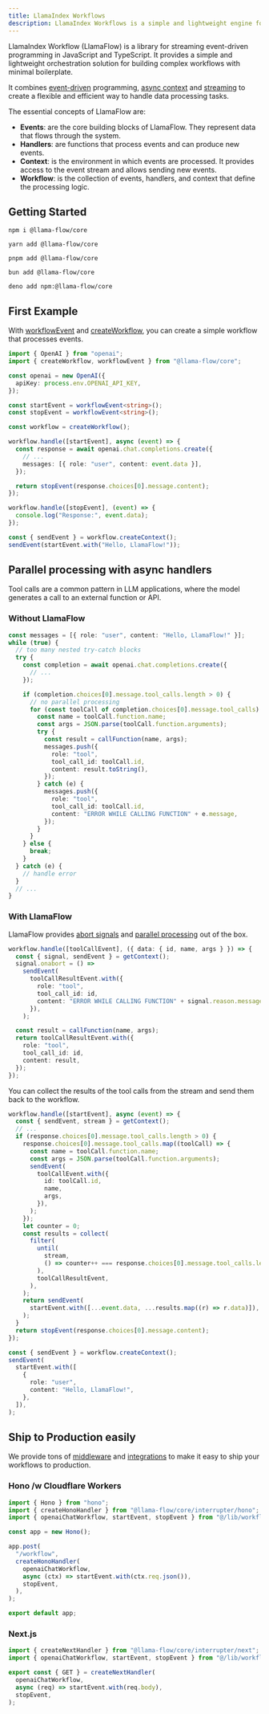 ```yaml
---
title: LlamaIndex Workflows
description: LlamaIndex Workflows is a simple and lightweight engine for JavaScript and TypeScript apps.
---
```


LlamaIndex Workflow (LlamaFlow) is a library for streaming event-driven programming in JavaScript and TypeScript.
It provides a simple and lightweight orchestration solution for building complex workflows with minimal boilerplate.

It combines [event-driven](#) programming, [async context](#) and [streaming](#) to create a flexible and efficient way to handle data processing tasks.

The essential concepts of LlamaFlow are:

- **Events**: are the core building blocks of LlamaFlow. They represent data that flows through the system.
- **Handlers**: are functions that process events and can produce new events.
- **Context**: is the environment in which events are processed. It provides access to the event stream and allows sending new events.
- **Workflow**: is the collection of events, handlers, and context that define the processing logic.

## Getting Started

```shell
npm i @llama-flow/core

yarn add @llama-flow/core

pnpm add @llama-flow/core

bun add @llama-flow/core

deno add npm:@llama-flow/core
```

## First Example

With [workflowEvent](#) and [createWorkflow](#), you can create a simple workflow that processes events.

```ts
import { OpenAI } from "openai";
import { createWorkflow, workflowEvent } from "@llama-flow/core";

const openai = new OpenAI({
  apiKey: process.env.OPENAI_API_KEY,
});

const startEvent = workflowEvent<string>();
const stopEvent = workflowEvent<string>();

const workflow = createWorkflow();

workflow.handle([startEvent], async (event) => {
  const response = await openai.chat.completions.create({
    // ...
    messages: [{ role: "user", content: event.data }],
  });

  return stopEvent(response.choices[0].message.content);
});

workflow.handle([stopEvent], (event) => {
  console.log("Response:", event.data);
});

const { sendEvent } = workflow.createContext();
sendEvent(startEvent.with("Hello, LlamaFlow!"));
```

## Parallel processing with async handlers

Tool calls are a common pattern in LLM applications, where the model generates a call to an external function or API.

### Without LlamaFlow

```ts
const messages = [{ role: "user", content: "Hello, LlamaFlow!" }];
while (true) {
  // too many nested try-catch blocks
  try {
    const completion = await openai.chat.completions.create({
      // ...
    });

    if (completion.choices[0].message.tool_calls.length > 0) {
      // no parallel processing
      for (const toolCall of completion.choices[0].message.tool_calls) {
        const name = toolCall.function.name;
        const args = JSON.parse(toolCall.function.arguments);
        try {
          const result = callFunction(name, args);
          messages.push({
            role: "tool",
            tool_call_id: toolCall.id,
            content: result.toString(),
          });
        } catch (e) {
          messages.push({
            role: "tool",
            tool_call_id: toolCall.id,
            content: "ERROR WHILE CALLING FUNCTION" + e.message,
          });
        }
      }
    } else {
      break;
    }
  } catch (e) {
    // handle error
  }
  // ...
}
```

### With LlamaFlow

LlamaFlow provides [abort signals](#) and [parallel processing](#) out of the box.

```ts
workflow.handle([toolCallEvent], ({ data: { id, name, args } }) => {
  const { signal, sendEvent } = getContext();
  signal.onabort = () =>
    sendEvent(
      toolCallResultEvent.with({
        role: "tool",
        tool_call_id: id,
        content: "ERROR WHILE CALLING FUNCTION" + signal.reason.message,
      }),
    );

  const result = callFunction(name, args);
  return toolCallResultEvent.with({
    role: "tool",
    tool_call_id: id,
    content: result,
  });
});
```

You can collect the results of the tool calls from the stream and send them back to the workflow.

```ts
workflow.handle([startEvent], async (event) => {
  const { sendEvent, stream } = getContext();
  // ...
  if (response.choices[0].message.tool_calls.length > 0) {
    response.choices[0].message.tool_calls.map((toolCall) => {
      const name = toolCall.function.name;
      const args = JSON.parse(toolCall.function.arguments);
      sendEvent(
        toolCallEvent.with({
          id: toolCall.id,
          name,
          args,
        }),
      );
    });
    let counter = 0;
    const results = collect(
      filter(
        until(
          stream,
          () => counter++ === response.choices[0].message.tool_calls.length,
        ),
        toolCallResultEvent,
      ),
    );
    return sendEvent(
      startEvent.with([...event.data, ...results.map((r) => r.data)]),
    );
  }
  return stopEvent(response.choices[0].message.content);
});
```

```ts
const { sendEvent } = workflow.createContext();
sendEvent(
  startEvent.with([
    {
      role: "user",
      content: "Hello, LlamaFlow!",
    },
  ]),
);
```

## Ship to Production easily

We provide tons of [middleware](#) and [integrations](#) to make it easy to ship your workflows to production.

### Hono /w Cloudflare Workers

```ts
import { Hono } from "hono";
import { createHonoHandler } from "@llama-flow/core/interrupter/hono";
import { openaiChatWorkflow, startEvent, stopEvent } from "@/lib/workflow";

const app = new Hono();

app.post(
  "/workflow",
  createHonoHandler(
    openaiChatWorkflow,
    async (ctx) => startEvent.with(ctx.req.json()),
    stopEvent,
  ),
);

export default app;
```

### Next.js

```ts
import { createNextHandler } from "@llama-flow/core/interrupter/next";
import { openaiChatWorkflow, startEvent, stopEvent } from "@/lib/workflows";

export const { GET } = createNextHandler(
  openaiChatWorkflow,
  async (req) => startEvent.with(req.body),
  stopEvent,
);
```
